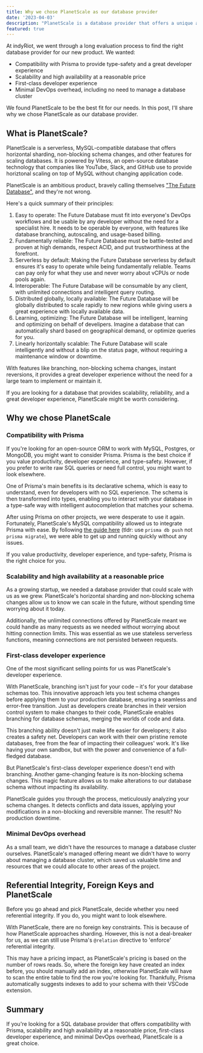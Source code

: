 ```yaml
---
title: Why we chose PlanetScale as our database provider
date: '2023-04-03'
description: "PlanetScale is a database provider that offers a unique approach to scaling databases. We chose PlanetScale as our database provider for our new product, and we're excited to share why."
featured: true
---
```


At indyRiot, we went through a long evaluation process to find the right database provider for our new product. We wanted:

- Compatibility with Prisma to provide type-safety and a great developer experience
- Scalability and high availability at a reasonable price
- First-class developer experience
- Minimal DevOps overhead, including no need to manage a database cluster

We found PlanetScale to be the best fit for our needs. In this post, I'll share why we chose PlanetScale as our database provider.

## What is PlanetScale?

PlanetScale is a serverless, MySQL-compatible database that offers horizontal sharding, non-blocking schema changes, and other features for scaling databases. It is powered by Vitess, an open-source database technology that companies like YouTube, Slack, and GitHub use to provide horiztonal scaling on top of MySQL without changing application code.

PlanetScale is an ambitious product, bravely calling themselves ["The Future Database"](https://planetscale.com/principles), and they're not wrong.

Here's a quick summary of their principles:

1. Easy to operate: The Future Database must fit into everyone's DevOps workflows and be usable by any developer without the need for a specialist hire. It needs to be operable by everyone, with features like database branching, autoscaling, and usage-based billing.
2. Fundamentally reliable: The Future Database must be battle-tested and proven at high demands, respect ACID, and put trustworthiness at the forefront.
3. Serverless by default: Making the Future Database serverless by default ensures it's easy to operate while being fundamentally reliable. Teams can pay only for what they use and never worry about vCPUs or node pools again.
4. Interoperable: The Future Database will be consumable by any client, with unlimited connections and intelligent query routing.
5. Distributed globally, locally available: The Future Database will be globally distributed to scale rapidly to new regions while giving users a great experience with locally available data.
6. Learning, optimizing: The Future Database will be intelligent, learning and optimizing on behalf of develipers. Imagine a database that can automatically shard based on geographical demand, or optimize queries for you.
7. Linearly horizontally scalable: The Future Database will scale intelligently and without a blip on the status page, without requiring a maintenance window or downtime.

With features like branching, non-blocking schema changes, instant reversions, it provides a great developer experience without the need for a large team to implement or maintain it.

If you are looking for a database that provides scalability, reliability, and a great developer experience, PlanetScale might be worth considering.

## Why we chose PlanetScale

### Compatibility with Prisma

If you're looking for an open-source ORM to work with MySQL, Postgres, or MongoDB, you might want to consider Prisma. Prisma is the best choice if you value productivity, developer experience, and type-safety. However, if you prefer to write raw SQL queries or need full control, you might want to look elsewhere.

One of Prisma's main benefits is its declarative schema, which is easy to understand, even for developers with no SQL experience. The schema is then transformed into types, enabling you to interact with your database in a type-safe way with intelligent autocompletion that matches your schema.

After using Prisma on other projects, we were desperate to use it again. Fortunately, PlanetScale's MySQL compatibility allowed us to integrate Prisma with ease. By following [the guide here](https://planetscale.com/docs/tutorials/automatic-prisma-migrations#introduction) (tldr: use `prisma db push` not `prisma migrate`), we were able to get up and running quickly without any issues.

If you value productivity, developer experience, and type-safety, Prisma is the right choice for you.

### Scalability and high availability at a reasonable price

As a growing startup, we needed a database provider that could scale with us as we grew. PlanetScale's horizontal sharding and non-blocking schema changes allow us to know we can scale in the future, without spending time worrying about it today.

Additionally, the unlimited connections offered by PlanetScale meant we could handle as many requests as we needed without worrying about hitting connection limits. This was essential as we use stateless serverless functions, meaning connections are not persisted between requests.

### First-class developer experience

One of the most significant selling points for us was PlanetScale's developer experience.

With PlanetScale, branching isn't just for your code – it's for your database schemas too. This innovative approach lets you test schema changes before applying them to your production database, ensuring a seamless and error-free transition. Just as developers create branches in their version control system to make changes to their code, PlanetScale enables branching for database schemas, merging the worlds of code and data.

This branching ability doesn't just make life easier for developers; it also creates a safety net. Developers can work with their own pristine remote databases, free from the fear of impacting their colleagues' work. It's like having your own sandbox, but with the power and convenience of a full-fledged database.

But PlanetScale's first-class developer experience doesn't end with branching. Another game-changing feature is its non-blocking schema changes. This magic feature allows us to make alterations to our database schema without impacting its availability.

PlanetScale guides you through the process, meticulously analyzing your schema changes. It detects conflicts and data issues, applying your modifications in a non-blocking and reversible manner. The result? No production downtime.

### Minimal DevOps overhead

As a small team, we didn't have the resources to manage a database cluster ourselves. PlanetScale's managed offering meant we didn't have to worry about managing a database cluster, which saved us valuable time and resources that we could allocate to other areas of the project.

## Referential Integrity, Foreign Keys and PlanetScale

Before you go ahead and pick PlanetScale, decide whether you need referential integrity. If you do, you might want to look elsewhere.

With PlanetScale, there are no foreign key constraints. This is because of how PlanetScale approaches sharding. However, this is not a deal-breaker for us, as we can still use Prisma's `@relation` directive to 'enforce' referential integrity.

This may have a pricing impact, as PlanetScale's pricing is based on the number of rows reads. So, where the foreign key have created an index before, you should manually add an index, otherwise PlanetScale will have to scan the entire table to find the row you're looking for. Thankfully, Prisma automatically suggests indexes to add to your schema with their VSCode extension.

## Summary

If you're looking for a SQL database provider that offers compatibility with Prisma, scalability and high availability at a reasonable price, first-class developer experience, and minimal DevOps overhead, PlanetScale is a great choice.
